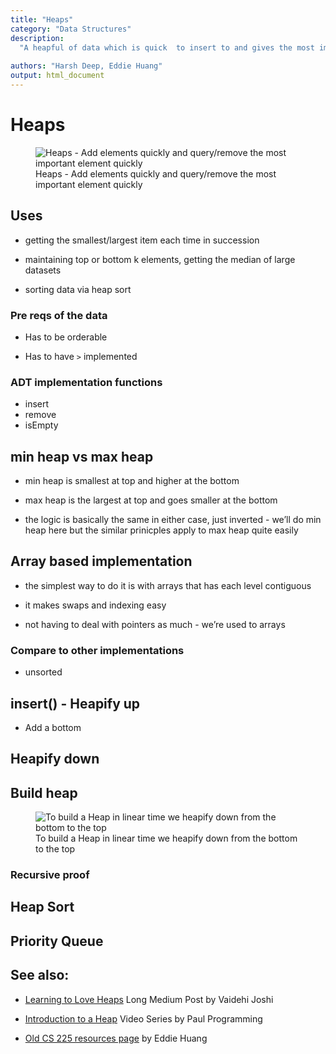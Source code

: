 ```yaml
---
title: "Heaps"
category: "Data Structures"
description:
  "A heapful of data which is quick  to insert to and gives the most important item quickly."
   
authors: "Harsh Deep, Eddie Huang"
output: html_document
---
```

<!-- markdownlint-disable MD004 MD009 MD014 MD024 MD040 -->

# Heaps

![Heaps - Add elements quickly and query/remove the most important element quickly](images/heaps/heap.png)

<!-- 
1. https://docs.google.com/document/d/1PKsR5jucFukB__jwzIakv8upM_Et_AI8sKA32TQYoIw/edit
2. Lecture1: https://courses.engr.illinois.edu/cs225/sp2021/assets/lectures/slides/cs225sp21-24-Heaps-slides.pdf
3. Lecture2: https://courses.engr.illinois.edu/cs225/sp2021/assets/lectures/slides/cs225sp21-25-HeapOps-slides.pdf
4. Handout1: https://courses.engr.illinois.edu/cs225/sp2021/assets/lectures/handouts/cs225sp21-24-Heaps-handout.pdf
5. Handout2: https://courses.engr.illinois.edu/cs225/sp2021/assets/lectures/handouts/cs225sp21-25-HeapOps-handout.pdf
6. OG notes: https://courses.engr.illinois.edu/cs225/sp2021/resources/heaps/
-->

## Uses

* getting the smallest/largest item each time in succession

* maintaining top or bottom k elements, getting the median of large datasets 

* sorting data via heap sort

### Pre reqs of the data

* Has to be orderable 

* Has to have `>` implemented 

### ADT implementation functions

- insert 
- remove 
- isEmpty 

## min heap vs max heap

* min heap is smallest at top and higher at the bottom

* max heap is the largest at top and goes smaller at the bottom

* the logic is basically the same in either case, just inverted - we'll do min heap here but the similar prinicples apply to max heap quite easily

## Array based implementation

* the simplest way to do it is with arrays that has each level contiguous 

* it makes swaps and indexing easy 

* not having to deal with pointers as much - we're used to arrays

### Compare to other implementations 

<!-- mostly look at TA notes for this?? -->

* unsorted 

## insert() - Heapify up

* Add a bottom 

## Heapify down 

## Build heap

![To build a Heap in linear time we heapify down from the bottom to the top](images/heaps/build_heap.png)

### Recursive proof

## Heap Sort

## Priority Queue 

## See also:

* [Learning to Love Heaps](https://medium.com/basecs/learning-to-love-heaps-cef2b273a238) Long Medium Post by Vaidehi Joshi

* [Introduction to a Heap](https://www.youtube.com/watch?v=c1TpLRyQJ4w) Video Series by Paul Programming

* [Old CS 225 resources page](https://courses.engr.illinois.edu/cs225/sp2021/resources/heaps/) by Eddie Huang 

<!-- TODO:
* add heap proofs 
* new illustrations? 
* more heap implementations 
* reference lecture closely 

-->